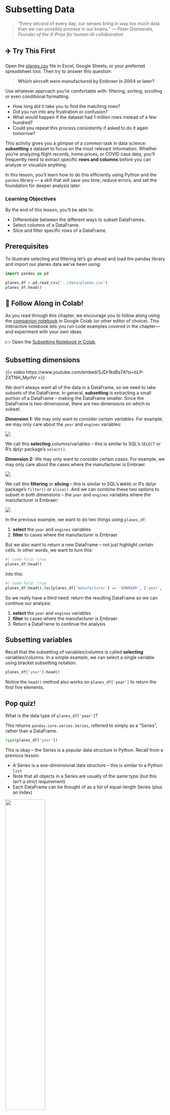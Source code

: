 # Subsetting Data

> “Every second of every day, our senses bring in way too much data than we can possibly process in our brains.”
> — *Peter Diamandis, Founder of the X-Prize for human-AI collaboration*

::: {.callout}
## ✈️ Try This First

Open the [planes.csv](https://github.com/bradleyboehmke/uc-bana-4080/blob/main/data/planes.csv) file in Excel, Google Sheets, or your preferred spreadsheet tool. Then try to answer this question:

> **Which aircraft were manufactured by Embraer in 2004 or later?**

Use whatever approach you're comfortable with: filtering, sorting, scrolling or even conditional formatting.

* How long did it take you to find the matching rows?
* Did you run into any frustration or confusion?
* What would happen if the dataset had 1 million rows instead of a few hundred?
* Could you repeat this process consistently if asked to do it again tomorrow?

:::

This activity gives you a glimpse of a common task in data science: **subsetting** a dataset to focus on the most relevant information. Whether you’re analyzing flight records, home prices, or COVID case data, you’ll frequently need to extract specific **rows and columns** before you can analyze or visualize anything.

In this lesson, you’ll learn how to do this efficiently using Python and the `pandas` library — a skill that will save you time, reduce errors, and set the foundation for deeper analysis later.


### Learning Objectives

By the end of this lesson, you'll be able to:

* Differentiate between the different ways to subset DataFrames.
* Select columns of a DataFrame.
* Slice and filter specific rows of a DataFrame.


## Prerequisites

To illustrate selecting and filtering let's go ahead and load the pandas library and import our planes data we've been using:


```python
import pandas as pd

planes_df = pd.read_csv('../data/planes.csv')
planes_df.head()
```

::: {.callout-note}
## 📓 Follow Along in Colab!

As you read through this chapter, we encourage you to follow along using the [companion notebook](https://github.com/bradleyboehmke/uc-bana-4080/blob/main/example-notebooks/08_subsetting.ipynb) in Google Colab (or other editor of choice). This interactive notebook lets you run code examples covered in the chapter—and experiment with your own ideas.

👉 Open the [Subsetting Notebook in Colab](https://colab.research.google.com/github/bradleyboehmke/uc-bana-4080/blob/main/example-notebooks/08_subsetting.ipynb).
:::


## Subsetting dimensions

{{< video https://www.youtube.com/embed/SJDr1kdBsTA?si=bLP-ZXTNH_MyrlVr >}}

We don't always want all of the data in a DataFrame, so we need to take subsets of the DataFrame. In general, **subsetting** is extracting a small portion of a DataFrame -- making the DataFrame smaller. Since the DataFrame is two-dimensional, there are two dimensions on which to subset.

**Dimension 1:** We may only want to consider certain *variables*. For example, we may only care about the `year` and `engines` variables:

![](images/selecting_columns.png)

We call this **selecting** columns/variables -- this is similar to SQL's `SELECT` or R's dplyr package's `select()`.

**Dimension 2:** We may only want to consider certain *cases*. For example, we may only care about the cases where the manufacturer is Embraer.

![](images/selecting_rows.png)

We call this **filtering** or **slicing** -- this is similar to SQL's `WHERE` or R's dplyr package's `filter()` or `slice()`. And we can combine these two options to subset in both dimensions -- the `year` and `engines` variables where the manufacturer is Embraer:

![](images/selecting_rows_columns.png)

In the previous example, we want to do two things using `planes_df`:

  1. **select** the `year` and `engines` variables
  2. **filter** to cases where the manufacturer is Embraer

But we also want to return a new DataFrame -- not just highlight certain cells. In other words, we want to turn this:


```python
#| code-fold: true
planes_df.head()
```


Into this:


```python
#| code-fold: true
planes_df.head().loc[planes_df['manufacturer'] == 'EMBRAER', ['year', 'engines']]
```

So we really have a third need: return the resulting DataFrame so we can continue our analysis:

  1. **select** the `year` and `engines` variables
  2. **filter** to cases where the manufacturer is Embraer
  3. Return a DataFrame to continue the analysis

## Subsetting variables

Recall that the subsetting of variables/columns is called **selecting** variables/columns. In a simple example, we can select a single variable using bracket subsetting notation:



```python
planes_df['year'].head()
```

Notice the `head()` method also works on `planes_df['year']` to return the first five elements.

::: {.callout}
## Pop quiz!

What is the data type of `planes_df['year']`?
:::

This returns `pandas.core.series.Series`, referred to simply as a "Series", rather than a DataFrame.


```python
type(planes_df['year'])
```


This is okay -- the Series is a popular data structure in Python. Recall from a previous lesson:

* A Series is a one-dimensional data structure -- this is similar to a Python `list`
* Note that all objects in a Series are usually of the same type (but this isn't a strict requirement)
* Each DataFrame can be thought of as a list of equal-length Series (plus an Index)

![](images/dataframe-series.png){width="50%" fig-align="center"}

Series can be useful, but for now, we are interested in *returning a DataFrame* rather than a series. We can select a single variable and return a DataFrame by still using bracket subsetting notation, but this time we will **pass a `list` of variables names**:


```python
planes_df[['year']].head()
```

And we can see that we've returned a DataFrame:


```python
type(planes_df[['year']].head())
```


::: {.callout}
## Pop quiz!

What do you think is another advantage of passing a `list`?
:::

Passing a list into the bracket subsetting notation allows us to select multiple variables at once:


```python
planes_df[['year', 'engines']].head()
```


In another example, assume we are interested in the `model` of plane, number of `seats` and `engine` type:


```python
planes_df[['model', 'seats', 'engine']].head()
```

### Knowledge check

::: {.callout}
## Try This

1. ______ is a common term for subsetting DataFrame variables.
2. What type of object is a DataFrame column?
3. What will be returned by the following code?

   ```python
   planes_df['type', 'model']
   ```  

{{< video https://www.youtube.com/embed/1l19iK1DzoE?si=Mzt73NBLcQOJ_FY_ >}}
:::

## Subsetting rows

When we subset rows (aka cases, records, observations) we primarily use two names: **slicing** and **filtering**, but *these are not the same*:

  * **slicing**, similar to row **indexing**, subsets observations by the value of the Index
  * **filtering** subsets observations using a conditional test

### Slicing rows

Remember that all DataFrames have an Index:


```python
planes_df.head()
```

We can **slice** cases/rows using the values in the Index and bracket subsetting notation. It's common practice to use `.loc` to slice cases/rows:


```python
planes_df.loc[0:5]
```

::: {.callout-important}
Note that since this is ***not*** "indexing", the last element is inclusive.
:::

We can also pass a `list` of Index values:


```python
planes_df.loc[[0, 2, 4, 6, 8]]
```


### Filtering rows

We can **filter** rows using a logical sequence equal in length to the number of rows in the DataFrame.

Continuing our example, assume we want to determine whether each case's `manufacturer` is Embraer. We can use the `manufacturer` Series and a logical equivalency test to find the result for each row:


```python
planes_df['manufacturer'] == 'EMBRAER'
```


We can use this resulting logical sequence to test **filter** cases -- rows that are `True` will be returned while those that are `False` will be removed:


```python
planes_df[planes_df['manufacturer'] == 'EMBRAER'].head()
```


This also works with `.loc`:


```python
planes_df.loc[planes_df['manufacturer'] == 'EMBRAER'].head()
```


Any conditional test can be used to **filter** DataFrame rows:


```python
# Filter observations where year is greater than 2002
planes_df.loc[planes_df['year'] > 2002].head()
```

And multiple conditional tests can be combined using logical operators:


```python
# Filter observations where year is greater than 2002 and less than 2007
planes_df.loc[(planes_df['year'] > 2002) & (planes_df['year'] < 2007)].head()
```


::: {.callout-important}
Note that each condition is wrapped in parentheses -- this is required.
:::

Often, as your condition gets more complex, it can be easier to read if you separate out the condition:


```python
cond = (planes_df['year'] > 2002) & (planes_df['year'] < 2004)
planes_df.loc[cond].head()
```

### Knowledge check

::: {.callout}
## Try This

1. What's the difference between **slicing** cases and **filtering** cases?
2. Fill in the blanks to fix the following code to find planes that have more than three engines:

   ```python
    planes_df.loc[______['______'] > 3]
   ```

{{< video https://www.youtube.com/embed/u174sBhrivQ?si=LwDGxnvMim8ny6nh >}}

:::

## Selecting variables and filtering rows

If we want to select variables and filter cases at the same time, we have a few options:

1. Sequential operations
2. Simultaneous operations

### Sequential Operations

We can use what we've previously learned to select variables and filter cases in multiple steps:


```python
planes_df_filtered = planes_df.loc[planes_df['manufacturer'] == 'EMBRAER']
planes_df_filtered_and_selected = planes_df_filtered[['year', 'engines']]
planes_df_filtered_and_selected.head()
```

This is a good way to learn how to select and filter independently, and it also reads very clearly.

### Simultaneous operations

However, we can also do both selecting and filtering in a single step with `.loc`:


```python
planes_df.loc[planes_df['manufacturer'] == 'EMBRAER', ['year', 'engines']].head()
```

This option is more succinct and also reduces programming time. As before, as your filtering and selecting conditions get longer and/or more complex, it can make it easier to read to break it up into separate lines:


```python
rows = planes_df['manufacturer'] == 'EMBRAER'
cols = ['year', 'engines']
planes_df.loc[rows, cols].head()
```

### Knowledge check

::: {.callout}
## Try This

Subset `planes_df` to only include planes made by Boeing and only return the `seats` and `model` variables.

{{< video https://www.youtube.com/embed/gfjn9jc09dg?si=6hwVJp4sLR81wHRQ >}}

:::

## Views vs copies

One thing to be aware of, as you will likely experience it eventually, is the concept of returning a ***view*** (“looking” at a part of an existing object) versus a ***copy*** (making a new copy of the object in memory). This can be a bit abstract and even [this section in the Pandas docs](https://pandas.pydata.org/pandas-docs/stable/user_guide/indexing.html#returning-a-view-versus-a-copy) states _"...it’s very hard to predict whether it will return a view or a copy."_

The main takeaway is that the most common warning you’ll encounter in Pandas is the `SettingWithCopyWarning`; Pandas raises it as a warning that you might not be doing what you think you’re doing or because the operation you are performing may behave unpredictably.

Let's look at an example. Say the number of seats on this particular plane was recorded incorrectly. Instead of 55 seats it should actually be 60 seats.


```python
tailnum_of_interest = planes_df['tailnum'] == 'N10156'
planes_df[tailnum_of_interest]
```


Instead of using `.iloc`, we could actually filter and select this element in our DataFrame with the following bracket notation.


```python
planes_df[tailnum_of_interest]['seats']
```


```python
#| warning: true
planes_df[tailnum_of_interest]['seats'] = 60
```

So what's going on? Did our DataFrame get changed?


```python
planes_df[tailnum_of_interest]
```

No it didn’t, even though you probably thought it did. What happened above is that `planes_df[tailnum_of_interest]['seats']` was executed first and returned a copy of the DataFrame, which is an entirely different object. We can confirm by using `id()`:


```python
print(f"The id of the original dataframe is: {id(planes_df)}")
print(f" The id of the indexed dataframe is: {id(planes_df[tailnum_of_interest])}")
```

We then tried to set a value on this new object by appending `['seats'] = 60`. Pandas is warning us that we are doing that operation on a copy of the original dataframe, which is probably not what we want. To fix this, you need to index in a single go, using `.loc[]` for example:


```python
planes_df.loc[tailnum_of_interest, 'seats'] = 60
```

No error this time! And let’s confirm the change:


```python
planes_df[tailnum_of_interest]
```

::: {.callout-tip}
The concept of views and copies is confusing and you can read more about it [here](https://pandas.pydata.org/pandas-docs/stable/user_guide/indexing.html#returning-a-view-versus-a-copy). 

But realize, this behavior is changing in **pandas 3.0**. A new system called **Copy-on-Write** will become the default, and it will prevent chained indexing from working at all — meaning instead of getting the `SettingWithCopyWarning` warning, pandas will simply raise an error.

Regardless, always use `.loc[]` for combined filtering and selecting!
:::


## Summary

In this chapter, you learned how to **zoom in** on the parts of a DataFrame that matter most. Whether you’re interested in just a few variables or a specific set of cases, being able to **subset** your data is a critical first step in any analysis.

We started by giving you a real-world task in Excel or Google Sheets — find aircraft built by Embraer in 2004 or later. That hands-on activity highlighted a common problem: manual filtering doesn’t scale. That’s where Python and `pandas` come in.

In this chapter, you learned how to use pandas for:

* **Selecting columns** using single or multiple variable names
* **Slicing rows** by index position
* **Filtering rows** using conditional logic
* **Combining selection and filtering** with `.loc[]` for efficient subsetting

### 🧾 Quick Reference: Subsetting Techniques

| Task                         | Syntax Example                                | Output Type           |
| ---------------------------- | --------------------------------------------- | --------------------- |
| Select one column            | `df["col"]`                                   | Series                |
| Select multiple columns      | `df[["col1", "col2"]]`                        | DataFrame             |
| Slice rows by index          | `df.loc[0:4]`                                 | DataFrame             |
| Filter rows by condition     | `df[df["year"] > 2000]`                       | DataFrame             |
| Combine filter + select      | `df.loc[df["year"] > 2000, ["col1", "col2"]]` | DataFrame             |
| Best practice for assignment | `df.loc[cond, "col"] = value`                 | Safe, avoids warnings |

### 🔁 Revisit the Challenge

Now that you've learned how to subset data using `pandas`, go back to the original question:

> **Which aircraft were manufactured by Embraer in 2004 or later?**

This time, solve it using Python instead of a spreadsheet. Use what you’ve learned in this chapter — filtering rows by conditions, and selecting only the columns you need — to create a clean, focused DataFrame.

When you're done, try to answer:

* How many rows matched the condition?
* What columns did you choose to keep?
* Could you reuse your code later for different conditions?

This is how data scientists work: writing reusable, scalable code to extract insights from large datasets.


## Exercise: Subsetting COVID College Data

In this exercise, you'll apply what you learned to subset the New York Times [college COVID-19 dataset](https://github.com/nytimes/covid-19-data/blob/master/colleges/README.md). The dataset tracks COVID cases reported by colleges across the U.S.

> 📂 Download the data from this [GitHub link](https://github.com/nytimes/covid-19-data/blob/master/colleges/colleges.csv) or load it directly from a local copy if provided.

::: {.callout collapse="true"}
## Step 1: Load the Data

```python
import pandas as pd

data_url = "https://raw.githubusercontent.com/nytimes/covid-19-data/refs/heads/master/colleges/colleges.csv"
college_df = pd.read_csv(data_url)
college_df.head()
```

This dataset includes many columns, but for this exercise, we're going to focus only on:

* `state`
* `city`
* `college`
* `cases`

:::


::: {.callout collapse="true"}
## Step 2: Subsetting Practice

1. **Select only the columns**: `state`, `city`, `college`, and `cases`.
2. **Filter the dataset** to show **only colleges in Ohio (`state == "OH"`)** that reported **more than 100 cases**.
3. **How many Ohio colleges** reported more than 100 cases? *(Hint: Use `.shape` or `len()`)*
:::

::: {.callout collapse="true"}
## Step 3: Dig Into a Specific School

1. Filter the dataset to find records where the `college` is **"University of Cincinnati"** (case sensitive).
2. How many cases were reported by the University of Cincinnati?
:::

::: {.callout collapse="true"}
## Make It Dynamic

Try making your filtering logic more flexible by defining parameters at the top of your notebook:

```python
my_state = "OH"
threshold = 100
```

Then write code that will:

* Filter for all colleges in `my_state` with `cases` greater than `threshold`
* Return only the `college` and `cases` columns

Test your code with a few different states and thresholds. Can you reuse it to answer different questions (i.e. *How many colleges in California reported more than 500 Covid cases?*)

:::